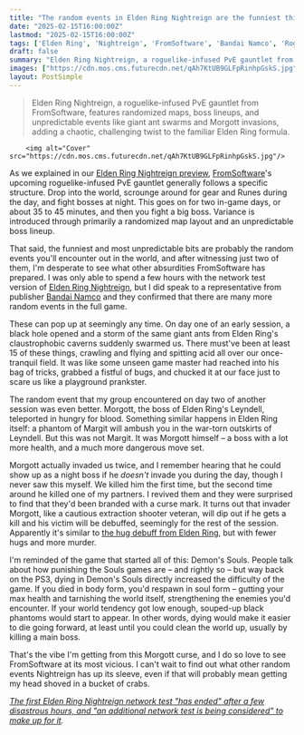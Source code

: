 ```yaml
---
title: "The random events in Elden Ring Nightreign are the funniest thing FromSoftware's ever cooked up, from a rain of ants to Morgott jump scares"
date: "2025-02-15T16:00:00Z"
lastmod: "2025-02-15T16:00:00Z"
tags: ['Elden Ring', 'Nightreign', 'FromSoftware', 'Bandai Namco', 'Roguelike', 'Action RPG', 'PvE', 'Multiplayer']
draft: false
summary: "Elden Ring Nightreign, a roguelike-infused PvE gauntlet from FromSoftware, features randomized maps, boss lineups, and unpredictable events like giant ant swarms and Morgott invasions, adding a chaotic, challenging twist to the familiar Elden Ring formula."
images: ["https://cdn.mos.cms.futurecdn.net/qAh7KtUB9GLFpRinhpGskS.jpg"]
layout: PostSimple
---
```

> Elden Ring Nightreign, a roguelike-infused PvE gauntlet from FromSoftware, features randomized maps, boss lineups, and unpredictable events like giant ant swarms and Morgott invasions, adding a chaotic, challenging twist to the familiar Elden Ring formula.


        <img alt="Cover" src="https://cdn.mos.cms.futurecdn.net/qAh7KtUB9GLFpRinhpGskS.jpg"/>
        
As we explained in our [<u>Elden Ring Nightreign preview</u>](https://www.gamesradar.com/games/rpg/elden-ring-nightreign-feels-like-a-mod-in-the-best-way-and-after-playing-it-for-over-3-hours-i-think-fromsoftware-can-actually-pull-off-this-roguelike-pivot/), [FromSoftware](https://www.gamesradar.com/tag/fromsoftware/)'s upcoming roguelike-infused PvE gauntlet generally follows a specific structure. Drop into the world, scrounge around for gear and Runes during the day, and fight bosses at night. This goes on for two in-game days, or about 35 to 45 minutes, and then you fight a big boss. Variance is introduced through primarily a randomized map layout and an unpredictable boss lineup.

That said, the funniest and most unpredictable bits are probably the random events you'll encounter out in the world, and after witnessing just two of them, I'm desperate to see what other absurdities FromSoftware has prepared. I was only able to spend a few hours with the network test version of [<u>Elden Ring Nightreign</u>](https://www.gamesradar.com/games/action-rpg/elden-ring-nightreign-guide/), but I did speak to a representative from publisher [Bandai Namco](https://www.gamesradar.com/tag/bandai-namco/) and they confirmed that there are many more random events in the full game.

These can pop up at seemingly any time. On day one of an early session, a black hole opened and a storm of the same giant ants from Elden Ring's claustrophobic caverns suddenly swarmed us. There must've been at least 15 of these things, crawling and flying and spitting acid all over our once-tranquil field. It was like some unseen game master had reached into his bag of tricks, grabbed a fistful of bugs, and chucked it at our face just to scare us like a playground prankster.

The random event that my group encountered on day two of another session was even better. Morgott, the boss of Elden Ring's Leyndell, teleported in hungry for blood. Something similar happens in Elden Ring itself: a phantom of Margit will ambush you in the war-torn outskirts of Leyndell. But this was not Margit. It was Morgott himself – a boss with a lot more health, and a much more dangerous move set.

Morgott actually invaded us twice, and I remember hearing that he could show up as a night boss if he *doesn't* invade you during the day, though I never saw this myself. We killed him the first time, but the second time around he killed one of my partners. I revived them and they were surprised to find that they'd been branded with a curse mark. It turns out that invader Morgott, like a cautious extraction shooter veteran, will dip out if he gets a kill and his victim will be debuffed, seemingly for the rest of the session. Apparently it's similar to [<u>the hug debuff from Elden Ring</u>](https://www.gamesradar.com/blissfully-unaware-elden-ring-players-are-still-falling-victim-to-fias-hugs/), but with fewer hugs and more murder.

I'm reminded of the game that started all of this: Demon's Souls. People talk about how punishing the Souls games are – and rightly so – but way back on the PS3, dying in Demon's Souls directly increased the difficulty of the game. If you died in body form, you'd respawn in soul form – gutting your max health and tarnishing the world itself, strengthening the enemies you'd encounter. If your world tendency got low enough, souped-up black phantoms would start to appear. In other words, dying would make it easier to die going forward, at least until you could clean the world up, usually by killing a main boss.

That's the vibe I'm getting from this Morgott curse, and I do so love to see FromSoftware at its most vicious. I can't wait to find out what other random events Nightreign has up its sleeve, even if that will probably mean getting my head shoved in a bucket of crabs.

[<u><em>The first Elden Ring Nightreign network test "has ended" after a few disastrous hours, and "an additional network test is being considered" to make up for it</em></u>](https://www.gamesradar.com/games/action-rpg/the-first-elden-ring-nightreign-network-test-has-ended-after-a-few-disastrous-hours-and-an-additional-network-test-is-being-considered-to-make-up-for-it/)*.*
        
